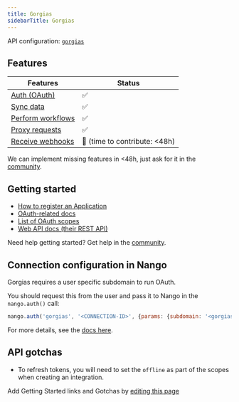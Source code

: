 ```yaml
---
title: Gorgias
sidebarTitle: Gorgias
---
```



<Overview />

API configuration: [`gorgias`](https://nango.dev/providers.yaml)

## Features

| Features | Status |
| - | - |
| [Auth (OAuth)](/guides/getting-started/authorize-an-api-from-your-app) | ✅ |
| [Sync data](/guides/getting-started/read-from-an-api) | ✅ |
| [Perform workflows](/guides/getting-started/write-to-an-api) | ✅ |
| [Proxy requests](/guides/proxy-requests-to-an-api) | ✅ |
| [Receive webhooks](/guides/receive-webhooks-from-an-api) | 🚫 (time to contribute: &lt;48h) |

<Tip>We can implement missing features in &lt;48h, just ask for it in the [community](https://nango.dev/slack).</Tip>

## Getting started

-   [How to register an Application](https://developers.gorgias.com/docs/1-register-on-developer-portal)
-   [OAuth-related docs](https://developers.gorgias.com/docs/oauth2-authentication-for-creating-apps-with-gorgias)
-   [List of OAuth scopes](https://developers.gorgias.com/docs/oauth2-scopes)
-   [Web API docs (their REST API)](https://developers.gorgias.com/reference/introduction)

<Tip>Need help getting started? Get help in the [community](https://nango.dev/slack).</Tip>

## Connection configuration in Nango

Gorgias requires a user specific subdomain to run OAuth.

You should request this from the user and pass it to Nango in the `nango.auth()` call:

```js
nango.auth('gorgias', '<CONNECTION-ID>', {params: {subdomain: '<gorgias-subdomain>'}});
```

For more details, see the [docs here](/guides/getting-started/authorize-an-api-from-your-app#apis-requiring-connection-specific-configuration-for-authorization).

## API gotchas

-   To refresh tokens, you will need to set the `offline` as part of the scopes when creating an integration.

<Note>Add Getting Started links and Gotchas by [editing this page](https://github.com/nangohq/nango/tree/master/docs-v2/integrations/all/gorgias.mdx)</Note>

